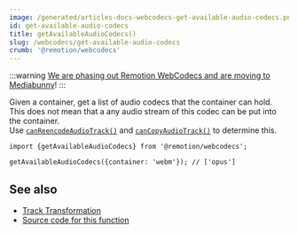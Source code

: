 ```yaml
---
image: /generated/articles-docs-webcodecs-get-available-audio-codecs.png
id: get-available-audio-codecs
title: getAvailableAudioCodecs()
slug: /webcodecs/get-available-audio-codecs
crumb: '@remotion/webcodecs'
---
```


:::warning
[We are phasing out Remotion WebCodecs and are moving to Mediabunny](/blog/mediabunny)!
:::

Given a container, get a list of audio codecs that the container can hold.  
This does not mean that a any audio stream of this codec can be put into the container.  
Use [`canReencodeAudioTrack()`](/docs/webcodecs/can-reencode-audio-track) and [`canCopyAudioTrack()`](/docs/webcodecs/can-copy-audio-track) to determine this.

```tsx twoslash title="Get available audio codecs for a container"
import {getAvailableAudioCodecs} from '@remotion/webcodecs';

getAvailableAudioCodecs({container: 'webm'}); // ['opus']
```

## See also

- [Track Transformation](/docs/webcodecs/track-transformation)
- [Source code for this function](https://github.com/remotion-dev/remotion/blob/main/packages/webcodecs/src/get-available-audio-codecs.ts)
